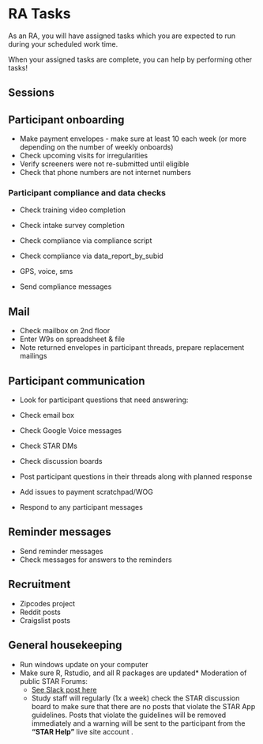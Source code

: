 # RA Tasks

As an RA, you will have assigned tasks which you are expected to run during your scheduled work time. 

When your assigned tasks are complete, you can help by performing other tasks!

## Sessions



## Participant onboarding
* Make payment envelopes - make sure at least 10 each week (or more depending on the number of weekly onboards)
* Check upcoming visits for irregularities
* Verify screeners were not re-submitted until eligible
* Check that phone numbers are not internet numbers


### Participant compliance and data checks
* Check training video completion
* Check intake survey completion

* Check compliance via compliance script
* Check compliance via data_report_by_subid
* GPS, voice, sms
* Send compliance messages

## Mail

* Check mailbox on 2nd floor
* Enter W9s on spreadsheet & file
* Note returned envelopes in participant threads, prepare replacement mailings

## Participant communication
* Look for participant questions that need answering:
* Check email box
* Check Google Voice messages
* Check STAR DMs
* Check discussion boards

* Post participant questions in their threads along with planned response
* Add issues to payment scratchpad/WOG

* Respond to any participant messages

## Reminder messages
* Send reminder messages
* Check messages for answers to the reminders


## Recruitment
* Zipcodes project
* Reddit posts
* Craigslist posts


## General housekeeping
* Run windows update on your computer
* Make sure R, Rstudio, and all R packages are updated* Moderation of public STAR Forums:
  * [See Slack post here](https://uw-arc.slack.com/archives/CKU3M2KNG/p1601925847073000?thread_ts=1601670391.057000&cid=CKU3M2KNG)
  * Study staff will regularly (1x a week) check the STAR discussion board to make sure that there are no posts that violate the STAR App guidelines. Posts that violate the guidelines will be removed immediately and a warning will be sent to the participant from the **"STAR Help"** live site account .




